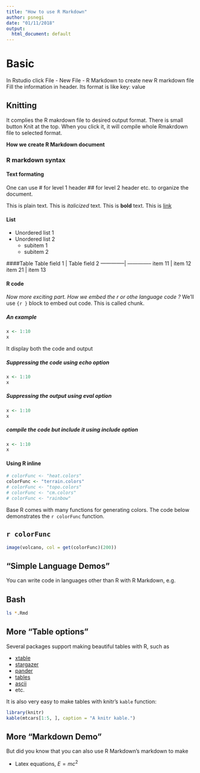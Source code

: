 ```yaml
---
title: "How to use R Markdown"
author: psnegi
date: "01/11/2018"
output:
  html_document: default
---
```


# Basic
In Rstudio click File - New File - R Markdown to create new R markdown file
Fill the information in header. Its format is like key: value

## Knitting 
It complies the R makrdown file to desired output format. There is small button Knit at the top.
When you click it, it will compile whole Rmakrdown file to selected format.

**How we create R Markdown document**

### R markdown syntax

#### Text formating
One can use \# for level 1 header \#\# for level 2 header etc. to organize the document.

This is plain text. This is *italicized* text. This is **bold** text.
This is  [link](www.du.edu)

#### List
- Unordered list 1
- Unordered list 2
  + subitem 1
  + subitem 2
   
####Table
Table field 1 | Table field 2
--------------| --------------
item 11       | item  12
item 21     | item  13
   
   
#### R code    
*Now more exciting part. How we embed the r or othe language code ?*
We'll use ``` {r } ```
block to embed out code. This is called chunk.

##### An example

````r
x <- 1:10
x
````
It display both the code and output

##### Suppressing the code using echo option

```r
x <- 1:10
x
```
##### Suppressing the output using eval option
````r
x <- 1:10
x
````
##### compile the code but include it using include option

````r
x <- 1:10
x
````

#### Using R inline


```r

# colorFunc <- "heat.colors"
colorFunc <- "terrain.colors"
# colorFunc <- "topo.colors"
# colorFunc <- "cm.colors"
# colorFunc <- "rainbow"
```

Base R comes with many functions for generating colors. The code below demonstrates the `r colorFunc` function. 


## `r colorFunc`
```r
image(volcano, col = get(colorFunc)(200))
```

## "Simple Language Demos"
You can write code in languages other than R with R Markdown, e.g.

## Bash

```bash
ls *.Rmd
```



## More "Table options"


Several packages support making beautiful tables with R, such as

* [xtable](https://cran.r-project.org/web/packages/xtable/)
* [stargazer](https://cran.r-project.org/web/packages/stargazer/)
* [pander](http://rapporter.github.io/pander/)
* [tables](https://cran.r-project.org/web/packages/tables/)
* [ascii](http://eusebe.github.io/ascii/)
* etc.

It is also very easy to make tables with knitr's `kable` function:

```r
library(knitr)
kable(mtcars[1:5, ], caption = "A knitr kable.")
```

## More "Markdown Demo"

But did you know that you can also use R Markdown's markdown to make

- Latex equations, $E = mc^{2}$
